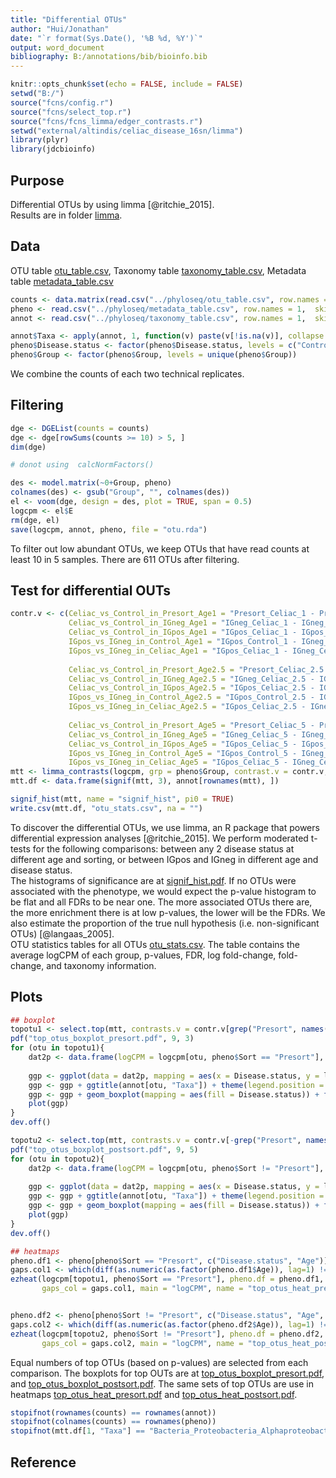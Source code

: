 ```yaml
---
title: "Differential OTUs"
author: "Hui/Jonathan"
date: "`r format(Sys.Date(), '%B %d, %Y')`"
output: word_document
bibliography: B:/annotations/bib/bioinfo.bib
---
```


```r
knitr::opts_chunk$set(echo = FALSE, include = FALSE)
setwd("B:/")
source("fcns/config.r")
source("fcns/select_top.r")
source("fcns/fcns_limma/edger_contrasts.r")
setwd("external/altindis/celiac_disease_16sn/limma")
library(plyr)
library(jdcbioinfo)
```

## Purpose
Differential OTUs by using limma [@ritchie_2015].  
Results are in folder [limma](../limma).

## Data
OTU table [otu_table.csv](../phyloseq/otu_table.csv), 
Taxonomy table [taxonomy_table.csv](../phyloseq/taxonomy_table.csv), 
Metadata table [metadata_table.csv](../phyloseq/metadata_table.csv)

```r
counts <- data.matrix(read.csv("../phyloseq/otu_table.csv", row.names = 1,  skipNul = TRUE))
pheno <- read.csv("../phyloseq/metadata_table.csv", row.names = 1,  skipNul = TRUE)
annot <- read.csv("../phyloseq/taxonomy_table.csv", row.names = 1,  skipNul = TRUE)

annot$Taxa <- apply(annot, 1, function(v) paste(v[!is.na(v)], collapse = "_"))
pheno$Disease.status <- factor(pheno$Disease.status, levels = c("Control", "Celiac"))
pheno$Group <- factor(pheno$Group, levels = unique(pheno$Group))
```

We combine the counts of each two technical replicates.   

## Filtering
```r
dge <- DGEList(counts = counts)
dge <- dge[rowSums(counts >= 10) > 5, ]
dim(dge)

# donot using  calcNormFactors()

des <- model.matrix(~0+Group, pheno)
colnames(des) <- gsub("Group", "", colnames(des))
el <- voom(dge, design = des, plot = TRUE, span = 0.5)
logcpm <- el$E
rm(dge, el)
save(logcpm, annot, pheno, file = "otu.rda")
```

To filter out low abundant OTUs, we keep OTUs that have read counts at least 10 in 5 samples. There are 611 OTUs after filtering. 

## Test for differential OUTs
```r
contr.v <- c(Celiac_vs_Control_in_Presort_Age1 = "Presort_Celiac_1 - Presort_Control_1",
             Celiac_vs_Control_in_IGneg_Age1 = "IGneg_Celiac_1 - IGneg_Control_1",
             Celiac_vs_Control_in_IGpos_Age1 = "IGpos_Celiac_1 - IGpos_Control_1", 
             IGpos_vs_IGneg_in_Control_Age1 = "IGpos_Control_1 - IGneg_Control_1",  
             IGpos_vs_IGneg_in_Celiac_Age1 = "IGpos_Celiac_1 - IGneg_Celiac_1",
             
             Celiac_vs_Control_in_Presort_Age2.5 = "Presort_Celiac_2.5 - Presort_Control_2.5",
             Celiac_vs_Control_in_IGneg_Age2.5 = "IGneg_Celiac_2.5 - IGneg_Control_2.5",
             Celiac_vs_Control_in_IGpos_Age2.5 = "IGpos_Celiac_2.5 - IGpos_Control_2.5", 
             IGpos_vs_IGneg_in_Control_Age2.5 = "IGpos_Control_2.5 - IGneg_Control_2.5",  
             IGpos_vs_IGneg_in_Celiac_Age2.5 = "IGpos_Celiac_2.5 - IGneg_Celiac_2.5",
             
             Celiac_vs_Control_in_Presort_Age5 = "Presort_Celiac_5 - Presort_Control_5",
             Celiac_vs_Control_in_IGneg_Age5 = "IGneg_Celiac_5 - IGneg_Control_5",
             Celiac_vs_Control_in_IGpos_Age5 = "IGpos_Celiac_5 - IGpos_Control_5", 
             IGpos_vs_IGneg_in_Control_Age5 = "IGpos_Control_5 - IGneg_Control_5",  
             IGpos_vs_IGneg_in_Celiac_Age5 = "IGpos_Celiac_5 - IGneg_Celiac_5")
mtt <- limma_contrasts(logcpm, grp = pheno$Group, contrast.v = contr.v, trend = TRUE)
mtt.df <- data.frame(signif(mtt, 3), annot[rownames(mtt), ])

signif_hist(mtt, name = "signif_hist", pi0 = TRUE)
write.csv(mtt.df, "otu_stats.csv", na = "")
```

To discover the differential OTUs, we use limma, an R package that powers differential expression analyses [@ritchie_2015]. We perform moderated t-tests for the following comparisons: between any 2 disease status at different age and sorting, or between IGpos and IGneg in different age and disease status.    
The histograms of significance are at [signif_hist.pdf](./signif_hist.pdf). If no OTUs were associated with the phenotype, we would expect the p-value histogram to be flat and all FDRs to be near one. The more associated OTUs there are, the more enrichment there is at low p-values, the lower will be the FDRs.  We also estimate the proportion of the true null hypothesis (i.e. non-significant OTUs) [@langaas_2005].    
OTU statistics tables for all OTUs [otu_stats.csv](./otu_stats.csv). The table contains the average logCPM of each group, p-values, FDR, log fold-change, fold-change, and taxonomy information.      

## Plots
```r
## boxplot
topotu1 <- select.top(mtt, contrasts.v = contr.v[grep("Presort", names(contr.v))])
pdf("top_otus_boxplot_presort.pdf", 9, 3)
for (otu in topotu1){
    dat2p <- data.frame(logCPM = logcpm[otu, pheno$Sort == "Presort"], pheno[pheno$Sort == "Presort", ])
     
    ggp <- ggplot(data = dat2p, mapping = aes(x = Disease.status, y = logCPM)) + theme_bw()
    ggp <- ggp + ggtitle(annot[otu, "Taxa"]) + theme(legend.position = "none")
    ggp <- ggp + geom_boxplot(mapping = aes(fill = Disease.status)) + facet_grid(~ Age)
    plot(ggp)
}
dev.off()

topotu2 <- select.top(mtt, contrasts.v = contr.v[-grep("Presort", names(contr.v))])
pdf("top_otus_boxplot_postsort.pdf", 9, 5)
for (otu in topotu2){
    dat2p <- data.frame(logCPM = logcpm[otu, pheno$Sort != "Presort"], pheno[pheno$Sort != "Presort", ])
     
    ggp <- ggplot(data = dat2p, mapping = aes(x = Disease.status, y = logCPM)) + theme_bw()
    ggp <- ggp + ggtitle(annot[otu, "Taxa"]) + theme(legend.position = "none")
    ggp <- ggp + geom_boxplot(mapping = aes(fill = Disease.status)) + facet_grid(Sort~ Age)
    plot(ggp)
}
dev.off()

## heatmaps
pheno.df1 <- pheno[pheno$Sort == "Presort", c("Disease.status", "Age")]
gaps.col1 <- which(diff(as.numeric(as.factor(pheno.df1$Age)), lag=1) != 0)
ezheat(logcpm[topotu1, pheno$Sort == "Presort"], pheno.df = pheno.df1,  sc = "z", reorder_rows = TRUE, labrows = annot[topotu1, "Taxa"], labcols = "",
       gaps_col = gaps.col1, main = "logCPM", name = "top_otus_heat_presort", height = 8, width = 16, clip = 2)


pheno.df2 <- pheno[pheno$Sort != "Presort", c("Disease.status", "Age", "Sort")]
gaps.col2 <- which(diff(as.numeric(as.factor(pheno.df2$Age)), lag=1) != 0)
ezheat(logcpm[topotu2, pheno$Sort != "Presort"], pheno.df = pheno.df2,  sc = "z", reorder_rows = TRUE, labrows = annot[topotu2, "Taxa"], labcols = "",
       gaps_col = gaps.col2, main = "logCPM", name = "top_otus_heat_postsort", height = 8, width = 25, clip = 2)
```

Equal numbers of top OTUs (based on p-values) are selected from each comparison. The boxplots for top OUTs are at [top_otus_boxplot_presort.pdf](./top_otus_boxplot_presort.pdf), and [top_otus_boxplot_postsort.pdf](./top_otus_boxplot_postsort.pdf). The same sets of top OTUs are use in heatmaps [top_otus_heat_presort.pdf](./top_otus_heat_presort.pdf) and [top_otus_heat_postsort.pdf](./top_otus_heat_postsort.pdf).


```r
stopifnot(rownames(counts) == rownames(annot))
stopifnot(colnames(counts) == rownames(pheno))
stopifnot(mtt.df[1, "Taxa"] == "Bacteria_Proteobacteria_Alphaproteobacteria_Rhizobiales_Brucellaceae_Brucella")
```

## Reference
  